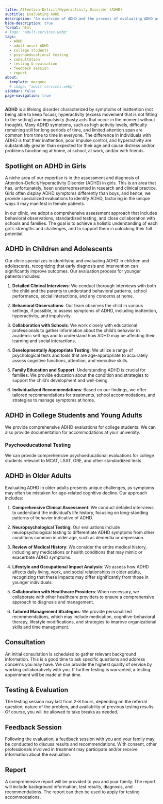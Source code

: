 ```yaml
---
title: Attention-Deficit/Hyperactivity Disorder (ADHD)
subtitle: Evaluating ADHD
description: "An overview of ADHD and the process of evaluating ADHD across the lifespan, from childhood to adulthood, specific to services provided by Dr. Trampush @ BrainWorkup, LLC."
hide-description: true
format: html
# logo: "adult-services.webp"
tags:
  - ADHD
  - adult-onset ADHD
  - college students
  - psychoeducational testing
  - consultation
  - testing & evaluation
  - feedback session
  - report
about:
  template: marquee
  # image: "adult-services.webp"
sidebar: false
page-navigation: true
---
```


**ADHD** is a lifelong disorder characterized by symptoms of inattention (not being able to keep focus), hyperactivity (excess movement that is not fitting to the setting) and impulsivity (hasty acts that occur in the moment without thought). Many ADHD symptoms, such as high activity levels, difficulty remaining still for long periods of time, and limited attention span are common from time to time in everyone. The difference in individuals with ADHD is that their inattention, poor impulse control, and hyperactivity are substantially greater than expected for their age and cause distress and/or problems functioning at home, at school, at work, and/or with friends.

## Spotlight on ADHD in Girls 

A niche area of our expertise is in the assessment and diagnosis of Attention-Deficit/Hyperactivity Disorder (ADHD) in girls. This is an area that has, unfortunately, been underrepresented in research and clinical practice. Girls often display ADHD symptoms differently than boys, and hence, we provide specialized evaluations to identify ADHD, factoring in the unique ways it may manifest in female patients. 

In our clinic, we adopt a comprehensive assessment approach that includes behavioral observations, standardized testing, and close collaboration with schools and families. The goal is to achieve a holistic understanding of each girl's strengths and challenges, and to support them in unlocking their full potential.

## ADHD in Children and Adolescents

Our clinic specializes in identifying and evaluating ADHD in children and adolescents, recognizing that early diagnosis and intervention can significantly improve outcomes. Our evaluation process for younger patients includes:

1. **Detailed Clinical Interviews**: We conduct thorough interviews with both the child and the parents to understand behavioral patterns, school performance, social interactions, and any concerns at home.

2. **Behavioral Observations**: Our team observes the child in various settings, if possible, to assess symptoms of ADHD, including inattention, hyperactivity, and impulsivity.

3. **Collaboration with Schools**: We work closely with educational professionals to gather information about the child's behavior in academic settings and to understand how ADHD may be affecting their learning and social interactions.

4. **Developmentally Appropriate Testing**: We utilize a range of psychological tests and tools that are age-appropriate to accurately assess cognitive functions, attention, and executive skills.

5. **Family Education and Support**: Understanding ADHD is crucial for families. We provide education about the condition and strategies to support the child's development and well-being.

6. **Individualized Recommendations**: Based on our findings, we offer tailored recommendations for treatments, school accommodations, and strategies to manage symptoms at home.

## ADHD in College Students and Young Adults

We provide comprehensive ADHD evaluations for college students. We can also
provide documentation for accommodations at your university.

### Psychoeducational Testing

We can provide comprehensive psychoeducational evaluations for college students
relevant to MCAT, LSAT, GRE, and other standardized tests.

## ADHD in Older Adults

Evaluating ADHD in older adults presents unique challenges, as symptoms may often be mistaken for age-related cognitive decline. Our approach includes:

1. **Comprehensive Clinical Assessment**: We conduct detailed interviews to understand the individual's life history, focusing on long-standing patterns of behavior indicative of ADHD.

2. **Neuropsychological Testing**: Our evaluations include neuropsychological testing to differentiate ADHD symptoms from other conditions common in older age, such as dementia or depression.

3. **Review of Medical History**: We consider the entire medical history, including any medications or health conditions that may mimic or exacerbate ADHD symptoms.

4. **Lifestyle and Occupational Impact Analysis**: We assess how ADHD affects daily living, work, and social relationships in older adults, recognizing that these impacts may differ significantly from those in younger individuals.

5. **Collaboration with Healthcare Providers**: When necessary, we collaborate with other healthcare providers to ensure a comprehensive approach to diagnosis and management.

6. **Tailored Management Strategies**: We provide personalized recommendations, which may include medication, cognitive-behavioral therapy, lifestyle modifications, and strategies to improve organizational skills and time management.

## Consultation

An initial consultation is scheduled to gather relevant background information. This is a good time to ask specific questions and address concerns you may have. We can provide the highest quality of service by working collaboratively with you. If further testing is warranted, a testing appointment will be made at that time.

## Testing & Evaluation

The testing session may last from 2-8 hours, depending on the referral question, nature of the problem, and availability of previous testing results. Of course, you will be allowed to take breaks as needed.

## Feedback Session

Following the evaluation, a feedback session with you and your family may be conducted to discuss results and recommendations. With consent, other professionals involved in treatment may participate and/or receive information about the evaluation.

## Report

A comprehensive report will be provided to you and your family. The report will include background information, test results, diagnosis, and recommendations. The report can then be used to apply for testing accommodations.
